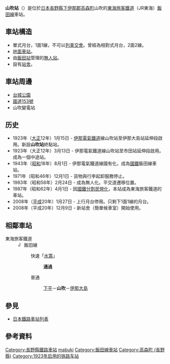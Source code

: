 {{NoteTA|1 = zh:山吹站; zh-cn:山吹站; zh-tw:山吹車站; zh-hk:山吹站; }}
{{日本車站資訊
|公司色 = #f77321
|文字色 = 
|站名 = 山吹站
|圖片 = Yamabuki Station (2008~).jpg
|圖片說明 = 新站舍
|日文原名 = 山吹
|平假名 = やまぶき
|羅馬拼音 = Yamabuki
|電報略號 = イオ←イヲ
|所在地 = {{JPN}}[[長野縣|長野縣]][[下伊那郡|下伊那郡]][[高森町_(長野縣)|高森町]]山吹
|車站構造 = 地面車站
|月台配置 = 1面1線
|啟用年月日 = 1923年（[[大正|大正]]12年）1月15日
|乘客人數 = 86
|上下車人次 = 
|統計年度 = 2013年
|轉車 = 
|備註 = 
|全寬備註 = [[無人站|無人站]]<br>標高：460米
|adjacent = {{Adjacent stations|system=東海旅客鐵道|line=CD|left=下平|right=伊那大島|note-left=1.0km|note-mid=距離[[豐橋站|豐橋]]140.5km|note-right=2.6km}}
}}
'''山吹站'''（{{jpn|j=山吹駅|hg=やまぶきえき|rm=Yamabuki eki|f=y}}）是位於[[日本|日本]][[長野縣|長野縣]][[下伊那郡|下伊那郡]][[高森町_(長野縣)|高森町]]山吹的[[東海旅客鐵道|東海旅客鐵道]]（JR東海）[[飯田線|飯田線]]車站。

== 車站構造 ==
*單式月台，1面1線，不可以[[列車交會|列車交會]]。曾經為相對式月台，2面2線。
*[[地面車站|地面車站]]。
*由[[飯田站|飯田站]]管理的[[無人站|無人站]]。
*設有[[站舍|站舍]]。

== 車站周邊 ==
* [[台城公園|台城公園]]
* [[國道153號|國道153號]]
* 山吹變電站

== 历史 ==
* 1923年（[[大正|大正]]12年）1月15日 - [[伊那電氣鐵道|伊那電氣鐵道]]線山吹站至伊那大島站延伸段啟用。新設'''山吹站'''終點站。
* 1923年（大正12年）3月13日 - 伊那電氣鐵道線山吹站至市田站延伸段啟用。成為一個中途站。
* 1943年（[[昭和|昭和]]18年）8月1日 - 伊那電氣鐵道線國有化，成為[[日本國有鐵道|國鐵]]飯田線車站。
* 1971年（昭和46年）12月1日 - 貨物與行李起卸服務停止。
* 1983年（昭和58年）2月24日 - 成為無人化。平交道遷移位置。
* 1987年（昭和62年）4月1日 - 因[[國鐵分割民營化|國鐵分割民營化]]，本站成為東海旅客鐵道的車站。
* 2008年（[[平成|平成]]20年）1月27日 - 上行月台停用。只剩下1面1線的月台。
* 2008年（平成20年）12月9日 - 新站舍（簡單候車室）開始使用。

== 相鄰車站 ==
; 東海旅客鐵道
: [[File:JR_Central_Iida_Line.svg|15px]] 飯田線
:: {{Color|#0066ff|■}}快速「[[水篶號列車|水篶]]」
::: '''通過'''
:: {{Color|gray|■}}普通
::: [[下平站|下平]]－'''山吹'''－[[伊那大島站|伊那大島]]

== 參見 ==
* [[日本鐵路車站列表|日本鐵路車站列表]]

== 參考資料 ==
{{Reflist}}

{{飯田線}}
{{DEFAULTSORT:Yamabuki}}
[[Category:長野縣鐵路車站|Category:長野縣鐵路車站]]
[[Category:日本鐵路車站_Ya|mabuki]]
[[Category:飯田線車站|Category:飯田線車站]]
[[Category:高森町_(長野縣)|Category:高森町 (長野縣)]]
[[Category:1923年启用的铁路车站|Category:1923年启用的铁路车站]]